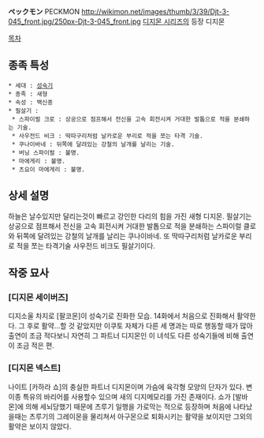 '''ペックモン''' PECKMON
http://wikimon.net/images/thumb/3/39/Djt-3-045_front.jpg/250px-Djt-3-045_front.jpg
[[디지몬 시리즈]]의 등장 디지몬

[[목차]]

== 종족 특성 ==
 * 세대 : [[성숙기]]
 * 종족 : 새형
 * 속성 : 백신종
 * 필살기 : 
  * 스파이럴 크로 : 상공으로 점프해서 전신을 고속 회전시켜 거대한 발톱으로 적을 분쇄하는 기술.
  * 사우전드 비크 : 딱따구리처럼 날카로운 부리로 적을 쪼는 타격 기술.
  * 쿠나이바네 : 뒤쪽에 달려있는 강철의 날개를 날리는 기술. 
  * 버닝 스파이럴 : 불명.
  * 마에게리 : 불명.
  * 츠요이 마에게리 : 불명.

== 상세 설명 ==
하늘은 날수있지만 달리는것이 빠르고 강인한 다리의 힘을 가진 새형 디지몬. 필살기는 상공으로 점프해서 전신을 고속 회전시켜 거대한 발톱으로 적을 분쇄하는 스파이럴 클로와 뒤쪽에 달려있는 강철의 날개를 날리는 쿠나이바네. 또 딱따구리처럼 날카로운 부리로 적을 쪼는 타격기술 사우전드 비크도 필살기이다.

== 작중 묘사 ==
=== [디지몬 세이버즈] ===
디지소울 차지로 [팔코몬]이 성숙기로 진화한 모습. 14화에서 처음으로 진화해서 활약한다. 그 후로 활약…할 것 같았지만 이쿠토 자체가 다른 세 명과는 따로 행동할 때가 많아 출연이 조금 적다보니 자연히 그 파트너 디지몬인 이 녀석도 다른 성숙기들에 비해 출연이 조금 적은 편.

=== [디지몬 넥스트] ===
나이트 [카하라 쇼]의 충실한 파트너 디지몬이며 가슴에 육각형 모양의 단자가 있다. 변이종 특유의 바리어를 사용할수 있으며 새의 디지메모리를 가진 존재이다. 쇼가 [발바몬]에 의해 세뇌당했기 때문에 츠루기 일행을 가로막는 적으로 등장하며 처음에 나타났을때는 츠루기의 그레이몬을 물리쳐서 아구몬으로 퇴화시키는 활약을 보이지만 그외의 활약은 보이지 않았다.
